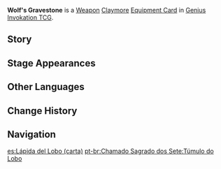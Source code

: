 {{About|the [[Genius Invokation TCG]] Equipment Card|the [[Claymore]]|Wolf's Gravestone}}
{{Genius Invokation TCG Infobox
|title     = Wolf's Gravestone
|id        = 311303
|image     = Wolf's Gravestone Equipment Card.png
|type      = Equipment Card
|group     = Weapon;Claymore
|effect    = '''The character deals +1 DMG.'''<br />Deal +2 additional DMG if the target's remaining HP is equal or less than 6.
|matching  = 3
|source1   = {{Sold By}}
}}
'''Wolf's Gravestone''' is a [[Weapon Card|Weapon]] [[Claymore Card|Claymore]] [[Equipment Card]] in [[Genius Invokation TCG]].

==Story==
{{Description|A longsword said to have been used by the knight of the north wind. It became endowed with legendary power owing to his friendship with the wolves.|title=Mountain Trail: Wolf's Gravestone}}

==Stage Appearances==
{{Genius Invokation TCG Stage Appearances}}

==Other Languages==
{{Transclude|Wolf's Gravestone|Other Languages}}

==Change History==
{{Change History|3.3}}

==Navigation==
{{Genius Invokation TCG Navbox|Equipment Card}}

[[es:Lápida del Lobo (carta)]]
[[pt-br:Chamado Sagrado dos Sete:Túmulo do Lobo]]
